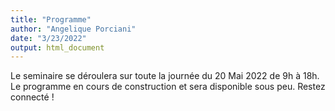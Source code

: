 ```yaml
---
title: "Programme"
author: "Angelique Porciani"
date: "3/23/2022"
output: html_document
---
```


Le seminaire se déroulera sur toute la journée du 20 Mai 2022 de 9h à 18h. 
Le programme en cours de construction et sera disponible sous peu. 
Restez connecté ! 



